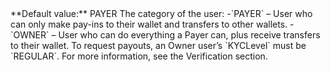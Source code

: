   

  
<ParamField body="UserCategory" type="string" required>   
**Default value:** PAYER    
The category of the user:  
-`PAYER` – User who can only make pay-ins to their wallet and transfers to other wallets.  
-`OWNER` – User who can do everything a Payer can, plus receive transfers to their wallet. To request payouts, an Owner user’s `KYCLevel` must be `REGULAR`. For more information, see the Verification section.   

<Expandable title="properties">  

</Expandable> 
</ParamField>